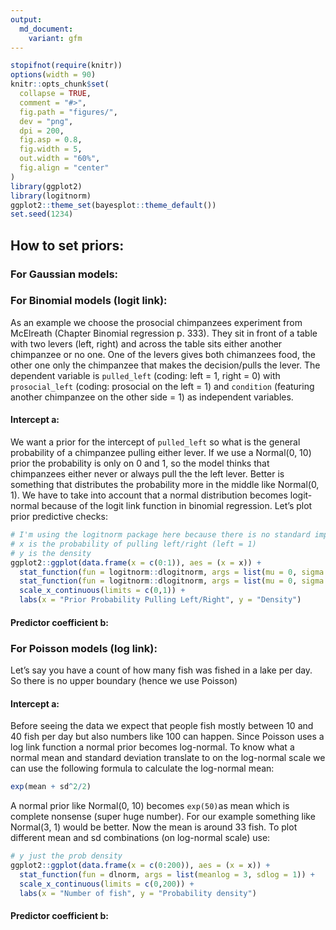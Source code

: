 ```yaml
---
output:
  md_document:
    variant: gfm
---
```


<!-- knowledge_base.md is generated from knowledge_base.Rmd. Please edit that file -->

```r
stopifnot(require(knitr))
options(width = 90)
knitr::opts_chunk$set(
  collapse = TRUE,
  comment = "#>",
  fig.path = "figures/",
  dev = "png",
  dpi = 200,
  fig.asp = 0.8,
  fig.width = 5,
  out.width = "60%",
  fig.align = "center"
)
library(ggplot2)
library(logitnorm)
ggplot2::theme_set(bayesplot::theme_default())
set.seed(1234)
```


## How to set priors:

### For Gaussian models:

### For Binomial models (logit link):
As an example we choose the prosocial chimpanzees experiment from McElreath (Chapter Binomial regression p. 333). They sit in front of a table with two levers (left, right) and across the table sits either another chimpanzee or no one. One of the levers gives both chimanzees food, the other one only the chimpanzee that makes the decision/pulls the lever. The dependent variable is `pulled_left` (coding: left = 1, right = 0) with `prosocial_left` (coding: prosocial on the left = 1) and `condition` (featuring another chimpanzee on the other side = 1) as independent variables.

#### Intercept a:
We want a prior for the intercept of `pulled_left` so what is the general probability of a chimpanzee pulling either lever. If we use a Normal(0, 10) prior the probability is only on 0 and 1, so the model thinks that chimpanzees either never or always pull the the left lever. Better is something that distributes the probability more in the middle like Normal(0, 1). We have to take into account that a normal distribution becomes logit-normal because of the logit link function in binomial regression. Let's plot prior predictive checks:
```r
# I'm using the logitnorm package here because there is no standard implementation of a logit-normal distribution in R
# x is the probability of pulling left/right (left = 1)
# y is the density
ggplot2::ggplot(data.frame(x = c(0:1)), aes = (x = x)) + 
  stat_function(fun = logitnorm::dlogitnorm, args = list(mu = 0, sigma = 1), colour = 'red') +
  stat_function(fun = logitnorm::dlogitnorm, args = list(mu = 0, sigma = 10), colour = 'black') +
  scale_x_continuous(limits = c(0,1)) +
  labs(x = "Prior Probability Pulling Left/Right", y = "Density")
```

#### Predictor coefficient b:

### For Poisson models (log link):
Let's say you have a count of how many fish was fished in a lake per day. So there is no upper boundary (hence we use Poisson)

#### Intercept a:
Before seeing the data we expect that people fish mostly between 10 and 40 fish per day but also numbers like 100 can happen. Since Poisson uses a log link function a normal prior becomes log-normal. To know what a normal mean and standard deviation translate to on the log-normal scale we can use the following formula to calculate the log-normal mean:
```r
exp(mean + sd^2/2)
```
A normal prior like Normal(0, 10) becomes `exp(50)`as mean which is complete nonsense (super huge number). For our example something like Normal(3, 1) would be better. Now the mean is around 33 fish. To plot different mean and sd combinations (on log-normal scale) use:
```r
# y just the prob density
ggplot2::ggplot(data.frame(x = c(0:200)), aes = (x = x)) + 
  stat_function(fun = dlnorm, args = list(meanlog = 3, sdlog = 1)) +
  scale_x_continuous(limits = c(0,200)) +
  labs(x = "Number of fish", y = "Probability density")
```

#### Predictor coefficient b:
